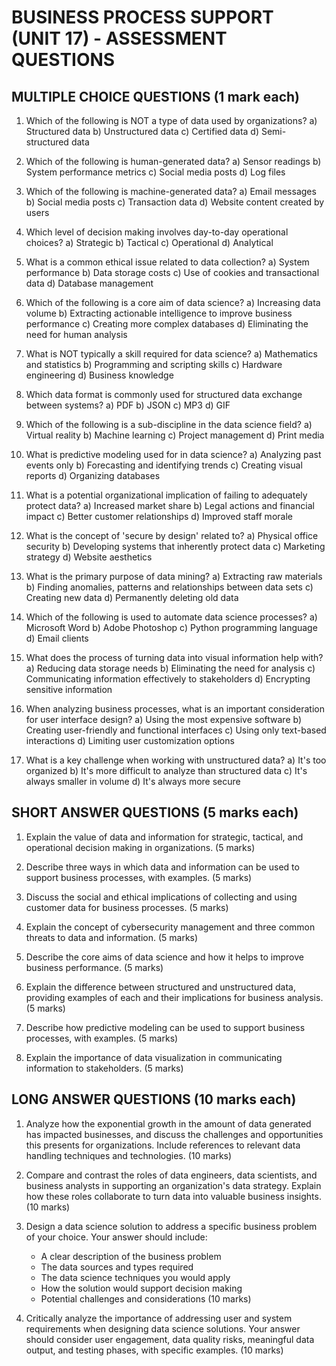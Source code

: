 # BUSINESS PROCESS SUPPORT (UNIT 17) - ASSESSMENT QUESTIONS

## MULTIPLE CHOICE QUESTIONS (1 mark each)

1. Which of the following is NOT a type of data used by organizations?
   a) Structured data
   b) Unstructured data
   c) Certified data
   d) Semi-structured data

2. Which of the following is human-generated data?
   a) Sensor readings
   b) System performance metrics
   c) Social media posts
   d) Log files

3. Which of the following is machine-generated data?
   a) Email messages
   b) Social media posts
   c) Transaction data
   d) Website content created by users

4. Which level of decision making involves day-to-day operational choices?
   a) Strategic
   b) Tactical
   c) Operational
   d) Analytical

5. What is a common ethical issue related to data collection?
   a) System performance
   b) Data storage costs
   c) Use of cookies and transactional data
   d) Database management

6. Which of the following is a core aim of data science?
   a) Increasing data volume
   b) Extracting actionable intelligence to improve business performance
   c) Creating more complex databases
   d) Eliminating the need for human analysis

7. What is NOT typically a skill required for data science?
   a) Mathematics and statistics
   b) Programming and scripting skills
   c) Hardware engineering
   d) Business knowledge

8. Which data format is commonly used for structured data exchange between systems?
   a) PDF
   b) JSON
   c) MP3
   d) GIF

9. Which of the following is a sub-discipline in the data science field?
   a) Virtual reality
   b) Machine learning
   c) Project management
   d) Print media

10. What is predictive modeling used for in data science?
    a) Analyzing past events only
    b) Forecasting and identifying trends
    c) Creating visual reports
    d) Organizing databases

11. What is a potential organizational implication of failing to adequately protect data?
    a) Increased market share
    b) Legal actions and financial impact
    c) Better customer relationships
    d) Improved staff morale

12. What is the concept of 'secure by design' related to?
    a) Physical office security
    b) Developing systems that inherently protect data
    c) Marketing strategy
    d) Website aesthetics

13. What is the primary purpose of data mining?
    a) Extracting raw materials
    b) Finding anomalies, patterns and relationships between data sets
    c) Creating new data
    d) Permanently deleting old data

14. Which of the following is used to automate data science processes?
    a) Microsoft Word
    b) Adobe Photoshop
    c) Python programming language
    d) Email clients

15. What does the process of turning data into visual information help with?
    a) Reducing data storage needs
    b) Eliminating the need for analysis
    c) Communicating information effectively to stakeholders
    d) Encrypting sensitive information

16. When analyzing business processes, what is an important consideration for user interface design?
    a) Using the most expensive software
    b) Creating user-friendly and functional interfaces
    c) Using only text-based interactions
    d) Limiting user customization options

17. What is a key challenge when working with unstructured data?
    a) It's too organized
    b) It's more difficult to analyze than structured data
    c) It's always smaller in volume
    d) It's always more secure

## SHORT ANSWER QUESTIONS (5 marks each)

1. Explain the value of data and information for strategic, tactical, and operational decision making in organizations. (5 marks)

2. Describe three ways in which data and information can be used to support business processes, with examples. (5 marks)

3. Discuss the social and ethical implications of collecting and using customer data for business processes. (5 marks)

4. Explain the concept of cybersecurity management and three common threats to data and information. (5 marks)

5. Describe the core aims of data science and how it helps to improve business performance. (5 marks)

6. Explain the difference between structured and unstructured data, providing examples of each and their implications for business analysis. (5 marks)

7. Describe how predictive modeling can be used to support business processes, with examples. (5 marks)

8. Explain the importance of data visualization in communicating information to stakeholders. (5 marks)

## LONG ANSWER QUESTIONS (10 marks each)

1. Analyze how the exponential growth in the amount of data generated has impacted businesses, and discuss the challenges and opportunities this presents for organizations. Include references to relevant data handling techniques and technologies. (10 marks)

2. Compare and contrast the roles of data engineers, data scientists, and business analysts in supporting an organization's data strategy. Explain how these roles collaborate to turn data into valuable business insights. (10 marks)

3. Design a data science solution to address a specific business problem of your choice. Your answer should include:

   - A clear description of the business problem
   - The data sources and types required
   - The data science techniques you would apply
   - How the solution would support decision making
   - Potential challenges and considerations
     (10 marks)

4. Critically analyze the importance of addressing user and system requirements when designing data science solutions. Your answer should consider user engagement, data quality risks, meaningful data output, and testing phases, with specific examples. (10 marks)

